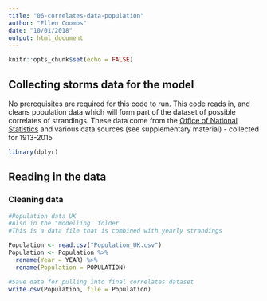 ```yaml
---
title: "06-correlates-data-population"
author: "Ellen Coombs"
date: "10/01/2018"
output: html_document
---
```


```r
knitr::opts_chunk$set(echo = FALSE)
```

## Collecting storms data for the model 
No prerequisites are required for this code to run. This code reads in, and cleans population data which will form part of the dataset of possible correlates of strandings. These data come from the [Office of National Statistics](https://www.ons.gov.uk/) and various data sources (see supplementary material) - collected for 1913-2015

```r
library(dplyr)
```

## Reading in the data
### Cleaning data 

```r
#Population data UK
#Also in the "modelling' folder 
#This is a data file that is combined with yearly strandings 

Population <- read.csv("Population_UK.csv")
Population <- Population %>%
  rename(Year = YEAR) %>%
  rename(Population = POPULATION)

#Save data for pulling into final correlates dataset 
write.csv(Population, file = Population)

```

